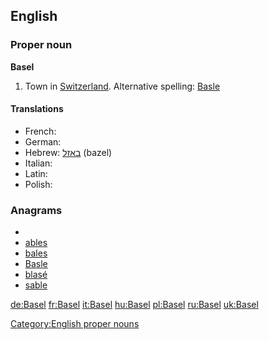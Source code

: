 ==English==

===Proper noun===
'''Basel'''

# Town in [[Switzerland]].  Alternative spelling: [[Basle]]

====Translations====
* French: {{t+|fr|Bâle}}
* German: {{t+|de|Basel}}
* Hebrew: [[באזל]] (bazel)
* Italian: {{t+|it|Basilea|f}}
* Latin: {{t-|la|Basilea|f}}
* Polish: {{t+|pl|Bazylea|f}}

===Anagrams===
* {{alphagram|abels}}
* [[ables#English|ables]]
* [[bales#English|bales]]
* [[Basle#English|Basle]]
* [[blasé#English|blasé]]
* [[sable#English|sable]]


[[Category:English proper nouns]]

[[de:Basel]]
[[fr:Basel]]
[[it:Basel]]
[[hu:Basel]]
[[pl:Basel]]
[[ru:Basel]]
[[uk:Basel]]